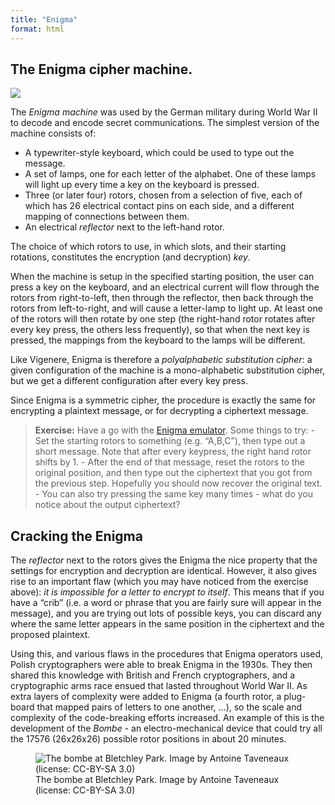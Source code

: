 ```yaml
---
title: "Enigma"
format: html
---
```


## The Enigma cipher machine.

![](images/Enigma-Machine.jpeg)

The *Enigma machine* was used by the German military during World War II to decode and encode secret communications.  The simplest version of the machine consists of:

  - A typewriter-style keyboard, which could be used to type out the message.
  - A set of lamps, one for each letter of the alphabet.  One of these lamps will light up every time a key on the keyboard is pressed.
  - Three (or later four) rotors, chosen from a selection of five, each of which has 26 electrical contact pins on each side, and a different mapping of connections between them.
  - An electrical *reflector* next to the left-hand rotor.

The choice of which rotors to use, in which slots, and their starting rotations, constitutes the encryption (and decryption) *key*.

When the machine is setup in the specified starting position, the user can press a key on the keyboard, and an electrical current will flow through the rotors from right-to-left, then through the reflector, then back through the rotors from left-to-right, and will cause a letter-lamp to light up.  At least one of the rotors will then rotate by one step (the right-hand rotor rotates after every key press, the others less frequently), so that when the next key is pressed, the mappings from the keyboard to the lamps will be different.

Like Vigenere, Enigma is therefore a *polyalphabetic substitution cipher*: a given configuration of the machine is a mono-alphabetic substitution cipher, but we get a different configuration after every key press.

Since Enigma is a symmetric cipher, the procedure is exactly the same for encrypting a plaintext message, or for decrypting a ciphertext message.

> **Exercise:**  Have a go with the [Enigma emulator](https://www.101computing.net/enigma-machine-emulator/).   Some things to try:
 - Set the starting rotors to something (e.g. "A,B,C"), then type out a short message.  Note that after every keypress, the right hand rotor shifts by 1.
 - After the end of that message, reset the rotors to the original position, and then type out the ciphertext that you got from the previous step.  Hopefully you should now recover the original text.
 - You can also try pressing the same key many times - what do you notice about the output ciphertext?


## Cracking the Enigma

The *reflector* next to the rotors gives the Enigma the nice property that the settings for encryption and decryption are identical.   However, it also gives rise to an important flaw (which you may have noticed from the exercise above): *it is impossible for a letter to encrypt to itself*.  This means that if you have a "crib" (i.e. a word or phrase that you are fairly sure will appear in the message), and you are trying out lots of possible keys, you can discard any where the same letter appears in the same position in the ciphertext and the proposed plaintext.

Using this, and various flaws in the procedures that Enigma operators used, Polish cryptographers were able to break Enigma in the 1930s.  They then shared this knowledge with British and French cryptographers, and a cryptographic arms race ensued that lasted throughout World War II.   As extra layers of complexity were added to Enigma (a fourth rotor, a plug-board that mapped pairs of letters to one another, ...), so the scale and complexity of the code-breaking efforts increased.  An example of this is the development of the *Bombe* - an electro-mechanical device that could try all the 17576 (26x26x26) possible rotor positions in about 20 minutes.

![The bombe at Bletchley Park.  Image by Antoine Taveneaux (license:
CC-BY-SA 3.0)](images/BletchleyParkBombe.jpg)
